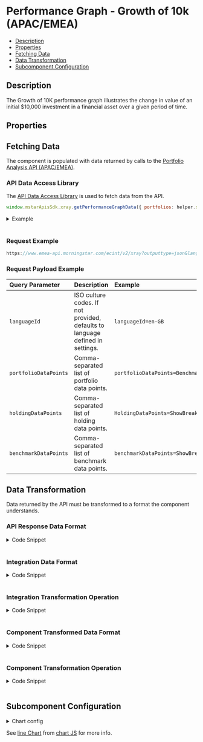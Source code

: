 
<Meta title="PerformanceGraph" component={PerformanceGraph} />

<style> {
  `
    details {
      padding: 10px;
      font-weight: bold;
      color: white;
      background: #3c3c3c;
    }
    summary {
      font-family: "Nunito Sans","San Francisco",BlinkMacSystemFont,"Segoe UI","Helvetica Neue",Helvetica,Arial,sans-serif;
      cursor: pointer;
    }
    .summary-text {
      padding-left: 5px;
      font-size: 15px;
    }
    .v-application--wrap {
        min-height: 100%
    }
  `}

</style>

# Performance Graph - Growth of 10k (APAC/EMEA)

- [Description](#description)
- [Properties](#properties)
- [Fetching Data](#fetching-data)
- [Data Transformation](#data-transformation)
- [Subcomponent Configuration](#subcomponent-configuration)

## Description
The Growth of 10K performance graph illustrates the change in value of an initial $10,000 investment in a financial asset over a given period of time.

<Canvas withSource="open" withToolbar>
  <Story id="components-performance-graph-growth-of-10k--story-details"></Story>
</Canvas>

## Properties

<ArgsTable of={PerformanceGraph} />

## Fetching Data

The component is populated with data returned by calls to the <a href={PORTFOLIO_ANALYSIS_EMEA_URL} target="_blank">Portfolio Analysis API (APAC/EMEA)</a>.
<!--
- [API Data Access Library](#api-data-access-library)
- [Request Example](#request)
- [Request Payload Example](#request-payload)
-->
### API Data Access Library

The <a href={DATA_ACCESS_LIBRARY} target="_blank">API Data Access Library</a> is used to fetch data from the API.

``` javascript dark
window.mstarApisSdk.xray.getPerformanceGraphData({ portfolios: helper.samplePortfolio }),
```
<details>
  <summary><span class="summary-text">Example</span></summary>

``` javascript dark
const samplePortfolio = {
    type: 3,
    benchmark: {
        type: "Standard",
        holdings: [
            {
                identifier: "EUCA000555",
                identifierType: "MSID",
                weight: 100
            }
        ]
    },
    holdings: [
        {
            identifier: 'F0GBR052QA',
            identifierType: 'MSID',
            amount: 5000,
        },
        {
            identifier: 'F000000EY1',
            identifierType: 'MSID',
            amount: 2500,
        },
        {
            identifier: 'F00000OXG7',
            identifierType: 'MSID',
            amount: 2000,
        },
        {
            identifier: 'F00000TWNO',
            identifierType: 'MSID',
            amount: 10000,
        }
    ],
    name: 'UK demo portfolio - amount',
};

window.mstarApisSdk.xray.getPerformanceGraphData({ portfolios: samplePortfolio });
```
</details>
&nbsp;

### Request Example

```javascript dark
https://www.emea-api.morningstar.com/ecint/v2/xray?outputtype=json&languageId={{languageId}}&portfolioDataPoints={{portfolioDataPoints}}&holdingDataPoints={{holdingDataPoints}}&benchmarkDataPoints={{benchmarkDataPoints}}

```
### Request Payload Example

| Query Parameter | Description|Example |
| :----------- | :--------| :----------- |
| `languageId` | ISO culture codes. If not provided, defaults to language defined in settings. | `languageId=en-GB` |
| `portfolioDataPoints` | Comma-separated list of portfolio data points.| `portfolioDataPoints=BenchmarkName,HistoricalPerformanceSeries` |
| `holdingDataPoints` | Comma-separated list of holding data points.| `HoldingDataPoints=ShowBreakdown` |
| `benchmarkDataPoints` | Comma-separated list of benchmark data points.| `benchmarkDataPoints=ShowBreakdown,HistoricalPerformanceSeries` |

## Data Transformation

Data returned by the API must be transformed to a format the component understands.
<!--
- [API Response Data Format](#api-response-data-format)
- [Integration Data Format](#integration-data-format)
- [Integration Transformation Operation](#integration-transformation-operation)
- [Component Transformed Data Format](#component-transformed-data-format)
- [Component Transformation Operation](#component-transformation-operation)
-->
### API Response Data Format
<details>
  <summary><span class="summary-text">Code Snippet</span></summary>

```json dark
{
    "benchmarkName": "Global Large-Cap Blend Equity",
    "historicalPerformanceSeries": [
        {
            "returnType": "TotalReturn",
            "timePeriod": "M1",
            "frequency": "Monthly",
            "startDate": "2011-12-31",
            "returns": [
                [
                    "2012-01-31",
                    0.4466
                ],
                [
                    "2012-02-29",
                    7.94494
                ],
                [
                    "2012-03-31",
                    -2.62418
                ],
            ]
        },
        {
            "returnType": "TotalReturn",
            "timePeriod": "M3",
            "frequency": "Quarterly",
            "startDate": "2011-12-31",
            "returns": [
                [
                    "2012-03-31",
                    5.58169
                ],
                [
                    "2012-06-30",
                    -1.5665
                ],
                [
                    "2012-09-30",
                    5.00531
                ],
            ]
        },
    ],
    "benchmark": [
        {
            "historicalPerformanceSeries": [
                {
                    "returnType": "TotalReturn",
                    "timePeriod": "M1",
                    "frequency": "Monthly",
                    "startDate": "1971-12-31",
                    "returns": [
                        [
                            "1972-01-31",
                            4.22415
                        ],
                        [
                            "1972-02-29",
                            3.85105
                        ],
                        [
                            "1972-03-31",
                            0.66122
                        ],
                    ]
                },
            ]
        }
    ]
}
```
</details>
&nbsp;

### Integration Data Format
<details>
  <summary><span class="summary-text">Code Snippet</span></summary>

```json dark
{
    "portfolio": [
        [
            "2012-01-31",
            0.4466
        ],
        [
            "2012-02-29",
            7.94494
        ]
    ],
    "benchmark": [
        [
            "1972-01-31",
            4.22415
        ],
        [
            "1972-02-29",
            3.85105
        ],
    ],
    "benchmarkName": "Global Large-Cap Blend Equity"
}
```
</details>
&nbsp;

### Integration Transformation Operation
<details>
  <summary><span class="summary-text">Code Snippet</span></summary>

```javascript dark
function getPerformanceData(xrayData) {
    const performanceGraphData = getComponentData(
        xrayData,
        'historicalPerformanceSeries',
        'benchmark[0].historicalPerformanceSeries',
    );
    let { portfolio, benchmark } = performanceGraphData;
    portfolio = portfolio.find((data) => data.timePeriod === 'M1').returns;
    benchmark = benchmark.find((data) => data.timePeriod === 'M1').returns;

    return {
        portfolio,
        benchmark,
        benchmarkName: get(xrayData, 'benchmarkName', ''),
    };
}
```
</details>
&nbsp;

### Component Transformed Data Format
<details>
  <summary><span class="summary-text">Code Snippet</span></summary>

```json dark
    [{
        "name": "UK demo portfolio - amount",
        "type": "portfolio",
        "useLabel": false,
        "data": [
            {
                "endDate": "2012-01-31T00:00:00.000",
                "value": 0.4466
            },
            {
                "endDate": "2012-02-29T00:00:00.000",
                "value": 7.94494
            },
            {
                "endDate": "2012-03-31T00:00:00.000",
                "value": -2.62418
            }
        ]
    },
    {
        "name": "Global Large-Cap Blend Equity",
        "type": "benchmark",
        "useLabel": false,
        "data": [
            {
                "endDate": "1972-01-31T00:00:00.000",
                "value": 4.22415
            },
            {
                "endDate": "1972-02-29T00:00:00.000",
                "value": 3.85105
            },
            {
                "endDate": "1972-03-31T00:00:00.000",
                "value": 0.66122
            },
        ]
    }]

```
</details>
&nbsp;

### Component Transformation Operation
<details>
  <summary><span class="summary-text">Code Snippet</span></summary>

```javascript dark
parsedModelData() {
    const data = this.modelData;
    const portfolioName = this.portfolio?.name;

    return [{
        name: portfolioName || 'Portfolio',
        type: 'portfolio',
        data: data.portfolio
            ? this.transformPerformanceChartData(data.portfolio) : [],
    }, {
        name: data.benchmarkName ? data.benchmarkName : 'Benchmark',
        type: 'benchmark',
        data: data.benchmark
            ? this.transformPerformanceChartData(data.benchmark) : [],
    }];
},
transformPerformanceChartData(data, overrideValue) {
    return data.map((item) => {
        const value = item[1];
        const endDate = toUTCLocalISOString(new Date(item[0]));
        return {
            endDate,
            value: overrideValue ?? value,
        };
    });
},
drawGraphByFrequency(seriesData, months) {
    let monthCount = months;
    if (monthCount === 'YTD') {
        monthCount = Service.getYTDMonthCount(seriesData);
    }
    return Service.getFrequencySeriesData(this.graphBaseValue, seriesData, monthCount);
},
getChartData(monthCount) {
    const frequencySeriesData = this.drawGraphByFrequency(this.parsedModelData, monthCount);
    const lineChartData = Service.getLineChartData(frequencySeriesData);
    return lineChartData;
},
parseChartData(tab) {
    const selectedTab = this.getTabs.find((item) => item.key === tab);
    const portfolioData = this.getChartData(selectedTab?.value)[0];
    const benchmarkData = this.getChartData(selectedTab?.value)[1];
    const portfolioLegendLabel = this.getFormattedLegendValue(portfolioData);
    const benchmarkLegendLabel = this.getFormattedLegendValue(benchmarkData);
    return {
        datasets: [
            {
                label: portfolioLegendLabel,
                borderColor: this.chartColors[0],
                backgroundColor: this.chartColors[0],
                data: portfolioData,
            },
            {
                label: benchmarkLegendLabel,
                borderColor: this.chartColors[1],
                backgroundColor: this.chartColors[1],
                data: benchmarkData,
            },
        ],
    };
},
getFormattedLegendValue(value) {
    const getLatestDate = value.reduce((m, current, index) => (
        (current.date > m.date) && index ? current : m));
    let newValue = getLatestDate?.value;
    const name = getLatestDate?.name;

    const { graphBaseValue } = this;
    newValue = ((newValue - graphBaseValue) / graphBaseValue) * 100.0;

    return `${name} : ${newValue.toFixed(2)}`;
},
```
</details>
&nbsp;

## Subcomponent Configuration

<details>
  <summary><span class="summary-text">Chart config</span></summary>

``` javascript dark
    chartOptions: {
        responsive: true,
        maintainAspectRatio: false,
        interaction: {
            mode: 'index',
            intersect: false,
        },
        parsing: {
            xAxisKey: 'formattedDate',
            yAxisKey: 'value',
        },
        pointStyle: 'circle',
        pointRadius: 1,
        pointHoverRadius: 6,
        plugins: {
            tooltip: {
                backgroundColor: '#000000',
                titleColor: '#ffffff',
                bodyColor: '#ffffff',
                bodySpacing: 10,
                borderWidth: 2,
                borderColor: '#000000',
                callbacks: {
                    label(context) {
                        const label = context.raw.name || '';
                        const value = context.raw.value || '';
                        return `${label} : ${value}`;
                    },
                },
            },
            legend: {
                position: 'top',
                align: 'start',
                labels: {
                    color: '#6e7383',
                    boxWidth: 25,
                    boxHeight: 2,
                },
            },
        },
        scales: {
            x: {
                grid: {
                    color: '#eef5ff',
                },
            },
            y: {
                grid: {
                    color: '#eef5ff',
                },
            },
        },
    },
```
</details>

See [line Chart](https://www.chartjs.org/docs/3.4.1/samples/line/line.html) from [chart JS](https://www.chartjs.org/docs/3.4.1/) for more info.
